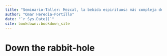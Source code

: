 ```yaml
--- 
title: "Seminario-Taller: Mezcal, la bebida espirituosa más compleja del mundo"
author: "Omar Heredia-Portillo"
date: "`r Sys.Date()`"
site: bookdown::bookdown_site
---
```


# Down the rabbit-hole

